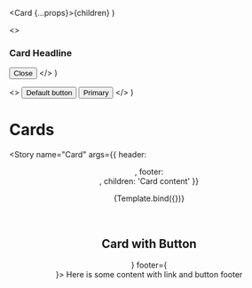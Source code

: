 
  <Card {...props}>{children}</Card>
)

  <>
    <h3>Card Headline</h3>
    <Button variant="close">
      <span className="sr-only">Close</span>
    </Button>
  </>
)

  <>
    <Button>Default button</Button>
    <Button variant="primary">Primary</Button>
  </>
)

<Meta title="Components/Card" component={Card} />

# Cards

<Story
  name="Card"
  args={{ header: <Header />, footer: <Footer />, children: 'Card content' }}
>
  {Template.bind({})}
</Story>

<br />

## Card with Button

<Canvas>
  <Card header={<Header />} footer={<Footer />}>
    Here is some content with link and button footer
  </Card>
</Canvas>

